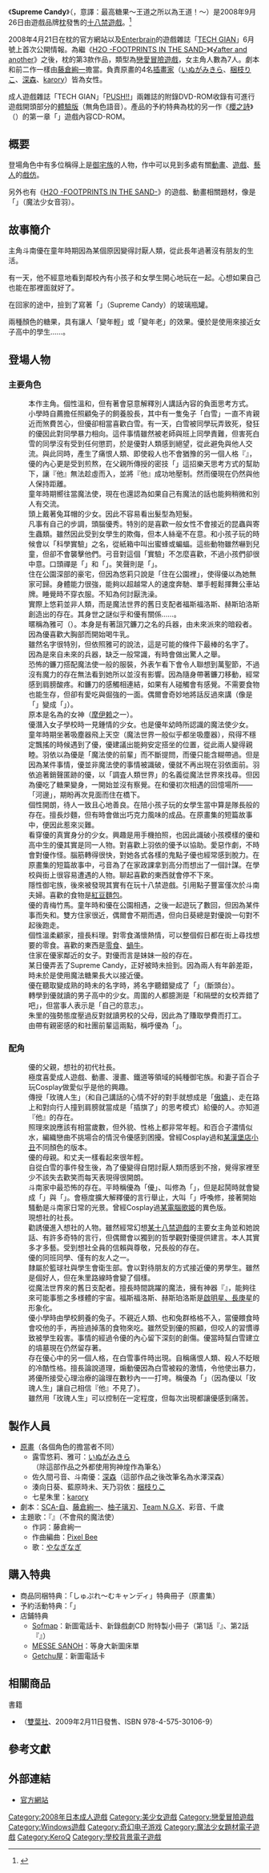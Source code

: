 {{Infobox animanga/Headerofja
|title= Supreme Candy
|image= Supreme Candy.jpg
|size= 250px
|caption= 
|japanese= しゅぷれ～むキャンディ<br />王道には王道たる理由があるんです!
|english= 
|kana= しゅぷれ～むキャンディ<br />おうどうにはおうどうたるりゆうがあるんです!
|romaji= Shupuremu Kyandi<br />Ōdō ni wa Ōdōtaru Riyū ga Arun Desu!
|genre= 戀愛、校園
}}
{{Infobox animanga/name
|original= 
|official= 
|formal= 
|common= 超级糖果
}}
{{Infobox animanga/Game
|標題=
|類型=[[戀愛冒險遊戲|戀愛冒險遊戲]]
|使用平台=Windows 98/98SE/Me/2000/XP/Vista
|最低配備=
|推薦配備=
|遊戲引擎=Ethornell<ref>{{Cite web |url=http://www.darios.buriko.no-ip.info/Profile.html |title=Darios Laboratory - Profile |accessdate=2009-10-12 |language=ja }}{{Dead link|date=2018年6月 |bot=InternetArchiveBot |fix-attempted=no }} - 記載於遊戲引擎開發者網站上的參加作品中。</ref>
|修正檔=
|最新版本=
|開發團隊=[[枕_(遊戲品牌)|枕]]
|代理商=枕
|製作人=
|監製=
|腳本=藤倉絢一
|人物設定=いぬがみきら、深森<br>[[karory|karory]]、[[梱枝りこ|梱枝りこ]]
|音樂=PixelBee
|媒體=DVD-ROM1枚
|遊戲人數=1
|發售日= 2008年9月26日
|啟用時期=
|售價=特裝初回版9,240日圓<br />（未稅價8,800日圓）
|銷售數量=
|對象年齡=18禁
|周邊界面=
|內容圖片=
|名字變更=不可
|結局數=8
|記錄檔數=64
|記錄檔容量=
|快速記錄=
|快速讀取=
|繼續遊戲=
|畫面尺寸=800×600
|全螢幕表示模式=有
|音樂形式=
|角色配音=只有女性
|訊息回顧=
|CG模式=有
|音樂模式=有
|回憶模式=有
|訊息略過=有
|自動模式=有
|其他=
}}
{{Infobox animanga/Footerofja}}

《'''Supreme Candy'''》（{{lang-ja|しゅぷれ～むキャンディ ～王道には王道たる理由があるんです!～}}，意譯：最高糖果～王道之所以為王道！～）是2008年9月26日由遊戲品牌[[枕_(遊戲品牌)|枕]]發售的[[十八禁遊戲|十八禁遊戲]]。<ref>{{cite web|url=http://www.getchu.com/soft.phtml?id=540605|title=しゅぷれ～むキャンディ～王道には王道たる理由があるんです！～ 特装初回版|publisher=Getchu.com|accessdate=2014年6月11日}}</ref>

2008年4月21日在枕的官方網站以及[[Enterbrain|Enterbrain]]的遊戲雜誌「[[TECH_GIAN|TECH GIAN]]」6月號上首次公開情報。為繼《[[H2O_-FOOTPRINTS_IN_THE_SAND-|H2O -FOOTPRINTS IN THE SAND-]]》《[[√after_and_another|√after and another]]》之後，枕的第3款作品，類型為[[戀愛冒險遊戲|戀愛冒險遊戲]]，女主角人數為7人。劇本和前二作一樣由[[藤倉絢一|藤倉絢一]]擔當。負責原畫的4名[[插畫家|插畫家]]（[[狗神煌|いぬがみきら]]、[[梱枝りこ|梱枝りこ]]、[[水澤深森|深森]]、[[karory|karory]]）皆為女性。

成人遊戲雜誌「TECH GIAN」「[[PUSH!!|PUSH!!]]」兩雜誌的附錄DVD-ROM收錄有可進行遊戲開頭部分的[[游戏演示|體驗版]]（無角色語音）。產品的予約特典為枕的另一作《[[櫻之詩|櫻之詩]]》（{{lang|ja|サクラノ詩}}）的第一章「{{lang|ja|サクラノ詩 第一章 ～春ノ雪～}}」遊戲內容CD-ROM。

== 概要 ==
登場角色中有多位稱得上是[[御宅族|御宅族]]的人物，作中可以見到多處有關[[動畫|動畫]]、[[遊戲|遊戲]]、[[藝人|藝人]]的[[戲仿|戲仿]]。

另外也有《[[H2O_-FOOTPRINTS_IN_THE_SAND-|H2O -FOOTPRINTS IN THE SAND-]]》的遊戲、動畫相關題材，像是「{{lang|ja|マジカルおとは}}」（魔法少女音羽）。

== 故事簡介 ==
主角斗南優在童年時期因為某個原因變得討厭人類，從此長年過著沒有朋友的生活。

有一天，他不經意地看到鄰校內有小孩子和女學生開心地玩在一起。心想如果自己也能在那裡面就好了。

在回家的途中，撿到了寫著「{{lang|ja|しゅぷれ～むキャンディ}}」（Supreme Candy）的玻璃瓶罐。

兩種顏色的糖果，具有讓人「變年輕」或「變年老」的效果。優於是使用來接近女子高中的學生……。

== 登場人物 ==
=== 主要角色 ===
; {{nihongo|斗南優|斗南 優（となみ ゆう）}}
: 本作主角。個性溫和，但有著會惡意解釋別人講話內容的負面思考方式。
: 小學時自薦擔任照顧兔子的飼養股長，其中有一隻兔子「白雪」一直不肯親近而煞費苦心，但優卻相當喜歡白雪。有一天，白雪被同學玩弄致死，發狂的優因此對同學暴力相向。這件事情雖然被老師與班上同學責難，但害死白雪的同學沒有受到任何懲罰，於是優對人類感到絕望，從此避免與他人交流。與此同時，產生了痛恨人類、即使殺人也不會猶豫的另一個人格『{{nihongo|他|彼}}』，優的內心更是受到煎熬，在父親所傳授的密技「{{nihongo|玫瑰人生|ラビアンローズ|{{lang|fr|La Vie en rose}}}}」這招樂天思考方式的幫助下，讓『他』無法趁虛而入，並將『他』成功地壓制。然而優現在仍然與他人保持距離。
: 童年時期嚮往當魔法使，現在也還認為如果自己有魔法的話也能夠稍微和別人有交流。
; {{nihongo|露雪悠莉|露雪 悠莉（つゆき ゆうり）||聲：[[神村比奈|神村比奈]]}}
: 頭上戴著兔耳帽的少女。因此不容易看出髮型為短髮。
: 凡事有自己的步調，頭腦優秀。特別的是喜歡一般女性不會接近的昆蟲與寄生蟲類。雖然因此受到女學生的欺侮，但本人絲毫不在意。和小孩子玩的時候會以「科學實驗」之名，從紙箱中叫出蜜蜂或蝙蝠。這些動物雖然嚇到兒童，但卻不會襲擊他們。弓音對這個「實驗」不怎麼喜歡，不過小孩們卻很中意。口頭禪是「{{lang|ja|うの～}}」和「{{lang|ja|うの～ん}}」。笑聲則是「{{lang|ja|フッフッフ}}」。
: 住在公園深部的豪宅，但因為悠莉只說是「住在公園裡」，使得優以為她無家可歸。身體能力很強，能夠以超越常人的速度奔馳、單手輕鬆揮舞公車站牌。睡覺時不穿衣服。不知為何討厭洗澡。
: 實際上悠莉並非人類，而是魔法世界的舊日支配者福斯福洛斯、赫斯珀洛斯創造出的存在。其身世之謎似乎和優有關係……。
; {{nihongo|長谷川·艾薩克·泉·梅賽德斯·雅可科|長谷川・アイザック・泉・メルセデス・ジャココ|Hasegawa Isaac Izumi Mercedes Jakoko||聲：[[金松由花|金松由花]]}}
: 暱稱為雅可（{{lang|ja|ジャコ}}）。本身是有著詛咒鐮刀之名的兵器，由未來派來的暗殺者。因為優喜歡大胸部而開始喝牛乳。
: 雖然名字很特別，但依照雅可的說法，這是可能的條件下最棒的名字了。<!--過去被魔法使救出來時所被取的名字。-->因為是來自未來的兵器，缺乏一般常識，有時會做出驚人之舉。
: 恐怖的鐮刀搭配魔法使一般的服裝，外表乍看下會令人聯想到萬聖節，不過沒有魔力的存在無法看到她所以並沒有影響。因為隨身帶著鐮刀移動，經常感到肩膀酸疼。和鐮刀的感觸相連結，如果有人碰觸會有感覺。不需要食物也能生存，但卻有愛吃與倔強的一面。偶爾會奇妙地將話反過來講（像是「{{lang|ja|おやすみ}}」變成「{{lang|ja|みすやお}}」）。
: 原本是名為{{nihongo|[[阿特罗波斯|阿特罗波斯]]|アトロポス|Atropos}}的女神（[[摩伊赖|摩伊赖]]之一）。
; {{nihongo|天乃羽依|天乃 羽依（あまの はねい）|||聲：[[芹園宮|芹園宮]]}}
: 優潛入女子學校時一見鍾情的少女。也是優年幼時所認識的魔法使少女。
: 童年時期坐著吸塵器飛上天空（魔法世界一般似乎都坐吸塵器），飛得不穩定飄搖的時候遇到了優，優建議出能夠安定搭坐的位置，從此兩人變得親睦。羽依以為優是「魔法使的前輩」而不斷提問，而優只能含糊帶過。但是因為某件事情，優並非魔法使的事情被識破，優就不再出現在羽依面前。羽依追著銷聲匿跡的優，以「調査人類世界」的名義從魔法世界來找尋。但因為優吃了糖果變身，一開始並沒有察覺。在和優初次相遇的回憶場所——「河邊」，期盼再次見面而住在橋下。
: 個性開朗，待人一致且心地善良。在陪小孩子玩的女學生當中算是隊長般的存在。擅長炒麵，但有時會做出巧克力風味的成品。在原畫集的短篇故事中，便因此惹來災難。
; {{nihongo|佐久間弓音|佐久間 弓音（さくま ゆみね）|||聲：[[川島梨乃|川島梨乃]]}}
: 看穿優的真實身分的少女。興趣是用手機拍照，也因此識破小孩模樣的優和高中生的優其實是同一人物。對喜歡上羽依的優予以協助。愛惡作劇，不時會對優作怪。腦筋轉得很快，對她各式各樣的鬼點子優也經常感到脫力。在原畫集的短篇故事中，弓音為了在家政課拿到高分而想出了一個計謀。在學校與街上很容易遭遇的人物。聊起喜歡的東西就會停不下來。
: 隱性御宅族，後來被發現其實有在玩十八禁遊戲。引用點子豐富僅次於斗南夫婦。喜歡的食物是[[紅豆麵包|紅豆麵包]]。
; {{nihongo|湊向日葵|湊 向日葵（みなと ひまわり）|||聲：[[楠鈴音|楠鈴音]]}}
: 優的青梅竹馬。童年時和優在公園相遇，之後一起遊玩了數回，但因為某件事而失和。雙方住家很近，偶爾會不期而遇，但向日葵總是對優說一句對不起後跑走。
: 個性溫柔顧家，擅長料理。對零食滿懷熱情，可以整個假日都在街上尋找想要的零食。喜歡的東西是[[零食|零食]]、[[蝸牛|蝸牛]]。
; {{nihongo|藍原時未|藍原 時未（あいはら ときみ）|||聲：[[野神奈奈|野神奈奈]]}}
: 住家在優家鄰近的女子。對優而言是妹妹一般的存在。
: 某日優弄丟了Supreme Candy，正好被時未撿到。因為兩人有年齡差距，時未於是使用魔法糖果長大以接近優。
: 優在聽取變成熟的時未的名字時，將名字聽錯變成了「{{lang|ja|ギロチン}}」（斷頭台）。
; {{nihongo|七星朱里|七星 朱里（ななほし しゅり）|||聲：[[松永雪希|松永雪希]]}}
: 轉學到優就讀的男子高中的少女。周圍的人都臆測是「和隔壁的女校弄錯了吧」，但當事人表示是「自己的意志」。
: 朱里的強勢態度壓過反對就讀男校的父母，因此為了賺取學費而打工。
: 由帶有親密感的{{nihongo|小優|ゆうちゃん}}和社團前輩這兩點，稱呼優為「{{nihongo|小優輩|優ちゃん輩}}」。

=== 配角 ===
; {{nihongo|斗南修|斗南 修（となみ しゅう）}}
: 優的父親，想社的初代社長。
: 極度喜愛成人遊戲、動畫、漫畫、鐵道等領域的純種御宅族。和妻子百合子玩Cosplay做愛似乎是他的興趣。
: 傳授「玫瑰人生」（和自己講話的心情不好的對手就想成是「[[傲嬌|傲嬌]]」、走在路上和對向行人撞到肩膀就當成是「插旗了」的思考模式）給優的人。亦知道『他』的存在。
: 照理來說應該有相當歲數，但外貌、性格上都非常年輕。和百合子濃情似水，編織戀曲不挑場合的情況令優感到困擾。曾經Cosplay過和[[麥當勞叔叔|某漢堡店小丑]]不同顏色的版本。
; {{nihongo|斗南百合子|斗南 百合子（となみ ゆりこ）||聲：[[芹園宮|芹園宮]]}}
: 優的母親。和丈夫一樣看起來很年輕。
: 自從白雪的事件發生後，為了優變得自閉討厭人類而感到不捨，覺得家裡至少不該失去歡笑而每天表現得很開朗。
: 斗南家中最恐怖的存在。平時稱優為「優」、叫修為「{{nihongo|阿修|修くん}}」，但是起鬨時就會變成「{{nihongo|我家的蠢兒子|ウチの愚息}}」與「{{nihongo|主人|ご主人様}}」。會極度擴大解釋優的言行舉止，大叫「{{nihongo|老公你快過來呀！|だんなさまぁ！}}」呼喚修，接著開始騷動是斗南家日常的光景。曾經Cosplay過[[初音未來|某電腦歌姬]]的異色版。
; {{nihongo|社長|部長}}
: 現想社的社長。
: 勸誘優進入想社的人物。雖然經常幻想[[H2O_-FOOTPRINTS_IN_THE_SAND-|某十八禁遊戲]]的主要女主角並和她說話、有許多奇特的言行，但偶爾會以獨到的哲學觀對優提供建言。本人其實多才多藝。受到想社全員的信賴與尊敬，兄長般的存在。
; {{nihongo|田中|田中（たなか）}}
: 優的同班同學、僅有的友人之一。
: 隸屬於籃球社與學生會衛生部。會以對待朋友的方式接近優的男學生。雖然是個好人，但在朱里路線時會變了個樣。
; {{nihongo|[[福斯福洛斯|福斯福洛斯]]、[[赫斯珀洛斯|赫斯珀洛斯]]|フォスフォラス・ヘスペラス|Phosphorus Hesperus||聲：[[神村比奈|神村比奈]]}}
: 從魔法世界來的舊日支配者。擅長時間跳躍的魔法，擁有神器『{{nihongo|[[奈亞拉托提普|閃耀的偏方三八面體]]|シャイニング・トラペゾヘドロン|Shining Trapezohdron}}』，能夠往來可能事態之多様體的宇宙。福斯福洛斯、赫斯珀洛斯是[[金星|啟明星、長庚星]]的形象化。
; {{nihongo|白雪|シラユキ}}
: 優小學時由學校飼養的兔子。不親近人類、也和兔群格格不入，當優餵食時會咬他的手，再撿過掉落的食物來吃。雖然受到優的照顧，但咬人的習慣導致被學生殺害。事情的經過令優的內心留下深刻的創傷。優當時幫白雪建立的墳墓現在仍然留存著。
; {{nihongo|他|彼（かれ）}}
: 存在優心中的另一個人格，在白雪事件時出現。自稱痛恨人類、殺人不眨眼的冷酷性格。擅長論說道理，煽動優因為白雪被殺的激情，令他使出暴力，將優所接受心理治療的論理在數秒內一一打垮。稱優為「{{nihongo|騙子|嘘つき|liar}}」（因為優以「玫瑰人生」讓自己相信『他』不見了）。
: 雖然用「玫瑰人生」可以控制在一定程度，但每次出現都讓優感到痛苦。

== 製作人員 ==
* [[原畫|原畫]]（各個角色的擔當者不同）
** 露雪悠莉、雅可：[[狗神煌|いぬがみきら]]（除這部作品之外都使用狗神煌作為筆名）
** 佐久間弓音、斗南優：[[水澤深森|深森]]（這部作品之後改筆名為水澤深森）
** 湊向日葵、藍原時未、天乃羽依：[[梱枝りこ|梱枝りこ]]
** 七星朱里：[[karory|karory]]
* 劇本：[[SCA-自|SCA-自]]、[[藤倉絢一|藤倉絢一]]、[[柚子璃刃|柚子璃刃]]、[[Team_N.G.X|Team N.G.X]]、彩音、千歲
*主題歌：『{{lang|ja|飛べない魔法使い}}』（不會飛的魔法使）
**作詞：藤倉絢一
**作曲編曲：[[Pixel_Bee|Pixel Bee]]
**歌：[[やなぎなぎ|やなぎなぎ]]

== 購入特典 ==
* 商品同梱特典：「しゅぷれ～むキャンディ」特典冊子（原畫集）
* 予約活動特典：「{{lang|ja|[[櫻之詩|サクラノ詩]] 第一章 ～春ノ雪～}}」
* 店鋪特典
** [[Sofmap|Sofmap]]：新圖電話卡、新錄戲劇CD 附特製小冊子（第1話『{{lang|ja|しみゅれ～しょんキャンディ ～RPG編～}}』、第2話『{{lang|ja|しみゅれ～しょんキャンディ ～ミステリー編～}}』）
** [[MESSE_SANOH|MESSE SANOH]]：等身大新圖床單
** [[Getchu屋|Getchu屋]]：新圖電話卡

== 相關商品 ==
;書籍
*{{lang|ja|しゅぷれ～むキャンディ ～王道には王道たる理由があるんです!～ 公式ビジュアルメモリーズ}}（[[雙葉社|雙葉社]]、2009年2月11日發售、ISBN 978-4-575-30106-9） 

==參考文獻==
{{Reflist}}

== 外部連結 ==
* [https://www.makura-soft.com/candy/ 官方網站]{{ja}}

{{KeroQ}}

{{DEFAULTSORT:Supreme Candy}}
[[Category:2008年日本成人遊戲|Category:2008年日本成人遊戲]]
[[Category:美少女遊戲|Category:美少女遊戲]]
[[Category:戀愛冒險遊戲|Category:戀愛冒險遊戲]]
[[Category:Windows遊戲|Category:Windows遊戲]]
[[Category:奇幻电子游戏|Category:奇幻电子游戏]]
[[Category:魔法少女題材電子遊戲|Category:魔法少女題材電子遊戲]]
[[Category:KeroQ|Category:KeroQ]]
[[Category:學校背景電子遊戲|Category:學校背景電子遊戲]]